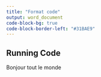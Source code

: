 ```yaml
---
title: "Format code"
output: word_document
code-block-bg: true
code-block-border-left: "#31BAE9"
---
```



## Running Code


Bonjour tout le monde

